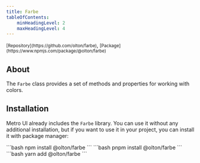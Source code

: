 ```yaml
---
title: Farbe
tableOfContents:
    minHeadingLevel: 2
    maxHeadingLevel: 4
---
```



<div><small>[Repository](https://github.com/olton/farbe)</small>, <small>[Package](https://www.npmjs.com/package/@olton/farbe)</small></div>

<Leader content="Metro UI provides a set of methods and properties for working with Colors."/>

## About

The `Farbe` class provides a set of methods and properties for working with colors.

## Installation
Metro UI already includes the `Farbe` library.
You can use it without any additional installation, but if you want to use it in your project, you can install it with package manager:

<Tabs>
    <TabItem label="npm" icon="seti:npm">
        ```bash
        npm install @olton/farbe
        ```
    </TabItem>
    <TabItem label="pnpm" icon="pnpm">
        ```bash
        pnpm install @olton/farbe
        ```
    </TabItem>
    <TabItem label="yarm" icon="seti:yarn">
        ```bash
        yarn add @olton/farbe
        ```
    </TabItem>
</Tabs>